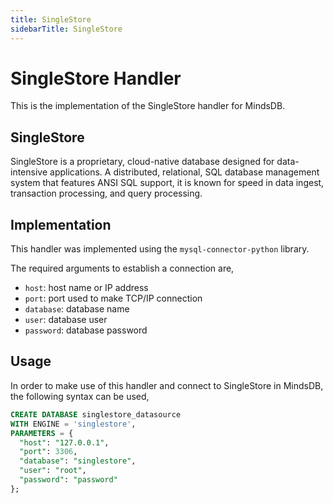 ```yaml
---
title: SingleStore
sidebarTitle: SingleStore
---
```


# SingleStore Handler

This is the implementation of the SingleStore handler for MindsDB.

## SingleStore
SingleStore is a proprietary, cloud-native database designed for data-intensive applications. A distributed, relational, SQL database management system that features ANSI SQL support, it is known for speed in data ingest, transaction processing, and query processing.

## Implementation
This handler was implemented using the `mysql-connector-python` library.

The required arguments to establish a connection are,
* `host`: host name or IP address
* `port`: port used to make TCP/IP connection
* `database`: database name
* `user`: database user
* `password`: database password

## Usage
In order to make use of this handler and connect to SingleStore in MindsDB, the following syntax can be used,
```sql
CREATE DATABASE singlestore_datasource
WITH ENGINE = 'singlestore',
PARAMETERS = {
  "host": "127.0.0.1",
  "port": 3306,
  "database": "singlestore",
  "user": "root",
  "password": "password"
};
```